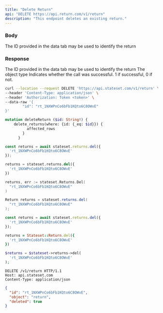 ```yaml
---
title: "Delete Return"
api: "DELETE https://api.return.com/v1/return"
description: "This endpoint deletes an existing return."
---
```


### Body

<ParamField body="return_id" type="string">
  The ID provided in the data tab may be used to identify the return
</ParamField>

### Response

<ResponseField name="id" type="string">
  The ID provided in the data tab may be used to identify the return
</ResponseField>

<ResponseField name="object" type="string">
  The object type
</ResponseField>

<ResponseField name="success" type="number">
  Indicates whether the call was successful. 1 if successful, 0 if not.
</ResponseField>

<RequestExample>

```bash cURL
curl --location --request DELETE 'https://api.stateset.com/v1/return' \
--header 'Content-Type: application/json' \
--header 'Authorization: Token <token>' \
--data-raw '{
		"id": "rt_1NXWPnCo6bFb1KQto6C8OWvE"
}'
```

```graphQL GraphQL
mutation deleteReturn ($id: String!) {
    delete_returns(where: {id: {_eq: $id}}) {
          affected_rows
        }
      }
```

```js Node.js
const returns = await stateset.returns.del({
  'rt_1NXWPnCo6bFb1KQto6C8OWvE'
});
```

```py Python
returns = stateset.returns.del({
  'rt_1NXWPnCo6bFb1KQto6C8OWvE'
})
```

```go Go
returns, err := stateset.Returns.Del(
  "rt_1NXWPnCo6bFb1KQto6C8OWvE"
)
```

```java Java
Return returns = stateset.returns.del(
  "rt_1NXWPnCo6bFb1KQto6C8OWvE"
);
```

```js Javascript
const returns = await stateset.returns.del({
  'rt_1NXWPnCo6bFb1KQto6C8OWvE'
});
```

```ruby Ruby
returns = Stateset::Return.del({
  'rt_1NXWPnCo6bFb1KQto6C8OWvE'
})
```

```php PHP
$returns = $stateset->returns->del(
  'rt_1NXWPnCo6bFb1KQto6C8OWvE'
);
```

```http HTTP
DELETE /v1/return HTTP/1.1
Host: api.stateset.com 
Content-Type: application/json
```

</RequestExample>

<ResponseExample>

```json Response
{
  "id": "rt_1NXWPnCo6bFb1KQto6C8OWvE",
  "object": "return",
  "deleted": true
}

```

</ResponseExample>
